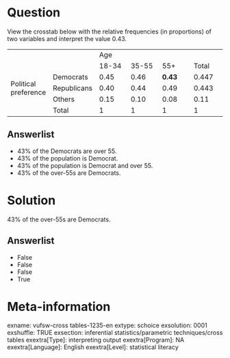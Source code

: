 Question
========
View the crosstab below with the relative frequencies (in proportions)
of two variables and interpret the value 0.43.  
  

<table class="tvcss_2 tvcss_3" style="width:100%;">
<colgroup>
<col style="width: 16%" />
<col style="width: 16%" />
<col style="width: 16%" />
<col style="width: 16%" />
<col style="width: 16%" />
<col style="width: 16%" />
</colgroup>
<tbody>
<tr class="odd">
<td class="tvcss_4"><br />
</td>
<td class="tvcss_5"><br />
</td>
<td colspan="3" class="tvcss_6 tvcss_7">Age<br />
</td>
<td class="tvcss_8"><br />
</td>
</tr>
<tr class="even">
<td class="tvcss_4"><br />
</td>
<td class="tvcss_5"><br />
</td>
<td class="tvcss_9">18-34<br />
</td>
<td class="tvcss_10">35-55<br />
</td>
<td class="tvcss_11">55+<br />
</td>
<td class="tvcss_8">Total<br />
</td>
</tr>
<tr class="odd">
<td rowspan="3" class="tvcss_4">Political preference<br />
</td>
<td class="tvcss_5">Democrats<br />
</td>
<td class="tvcss_9">0.45<br />
</td>
<td class="tvcss_10">0.46<br />
</td>
<td class="tvcss_11"><strong>0.43</strong><br />
</td>
<td class="tvcss_8">0.447<br />
</td>
</tr>
<tr class="even">
<td class="tvcss_5">Republicans<br />
</td>
<td class="tvcss_9">0.40<br />
</td>
<td class="tvcss_10">0.44<br />
</td>
<td class="tvcss_11">0.49<br />
</td>
<td class="tvcss_8">0.443<br />
</td>
</tr>
<tr class="odd">
<td class="tvcss_5">Others<br />
</td>
<td class="tvcss_9">0.15<br />
</td>
<td class="tvcss_10">0.10<br />
</td>
<td class="tvcss_11">0.08<br />
</td>
<td class="tvcss_8">0.11<br />
</td>
</tr>
<tr class="even">
<td class="tvcss_4"><br />
</td>
<td class="tvcss_5">Total<br />
</td>
<td class="tvcss_9">1<br />
</td>
<td class="tvcss_10">1<br />
</td>
<td class="tvcss_11">1<br />
</td>
<td class="tvcss_8">1<br />
</td>
</tr>
</tbody>
</table>

Answerlist
----------
* 43% of the Democrats are over 55.
* 43% of the population is Democrat.
* 43% of the population is Democrat and over 55.
* 43% of the over-55s are Democrats.

Solution
========

43% of the over-55s are Democrats.

Answerlist
----------
* False
* False
* False
* True

Meta-information
================
exname: vufsw-cross tables-1235-en
extype: schoice
exsolution: 0001
exshuffle: TRUE
exsection: inferential statistics/parametric techniques/cross tables
exextra[Type]: interpreting output
exextra[Program]: NA
exextra[Language]: English
exextra[Level]: statistical literacy

